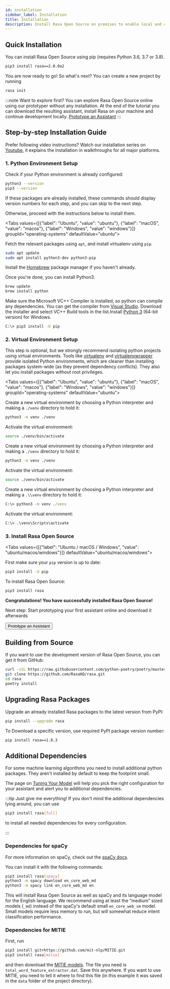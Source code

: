 ```yaml
---
id: installation
sidebar_label: Installation
title: Installation
description: Install Rasa Open Source on premises to enable local and customizable Natural Lanaguage Understanding and Dialogue Management.
---
```


## Quick Installation

You can install Rasa Open Source using pip (requires Python 3.6, 3.7 or 3.8).

<!-- TODO: REMOVE VERSION NUMBER FOR RASA 2.0 RELEASE -->
```bash
pip3 install rasa==2.0.0a2
```

You are now ready to go! So what's next?
You can create a new project by running

```bash
rasa init
```

:::note Want to explore first?
You can explore Rasa Open Source online using our prototyper without any installation.
At the end of the tutorial you can download the resulting assistant, install Rasa on
your machine and continue development locally.
<a className="button button--outline button button" href="prototype-an-assistant">Prototype an Assistant</a>
:::

## Step-by-step Installation Guide

Prefer following video instructions? Watch our installation series on
[Youtube](https://www.youtube.com/playlist?list=PL75e0qA87dlEWUA5ToqLLR026wIkk2evk),
it explains the installation in walkthroughs for all major platforms.

### 1. Python Environment Setup

Check if your Python environment is already configured:

```bash
python3 --version
pip3 --version
```

If these packages are already installed, these commands should display version
numbers for each step, and you can skip to the next step.

Otherwise, proceed with the instructions below to install them.

<Tabs values={[{"label": "Ubuntu", "value": "ubuntu"}, {"label": "macOS", "value": "macos"}, {"label": "Windows", "value": "windows"}]}  groupId="operating-systems" defaultValue="ubuntu">
  <TabItem value="ubuntu">

  Fetch the relevant packages using `apt`, and install virtualenv using `pip`.

  ```bash
  sudo apt update
  sudo apt install python3-dev python3-pip
  ```

  </TabItem>
  <TabItem value="macos">

  Install the [Homebrew](https://brew.sh) package manager if you haven't already.

  Once you're done, you can install Python3.

  ```bash
  brew update
  brew install python
  ```

  </TabItem>
  <TabItem value="windows">

  Make sure the Microsoft VC++ Compiler is installed, so python can compile
  any dependencies. You can get the compiler from <a className="reference external"
  href="https://visualstudio.microsoft.com/visual-cpp-build-tools/"
  target="_blank">Visual Studio</a>. Download the installer and select
  VC++ Build tools in the list.Install [Python 3](https://www.python.org/downloads/windows/) (64-bit version) for Windows.

  ```bat
  C:\> pip3 install -U pip
  ```

  </TabItem>
</Tabs>

### 2. Virtual Environment Setup

This step is optional, but we strongly recommend isolating python projects
using virtual environments. Tools like
[virtualenv](https://virtualenv.pypa.io/en/latest/) and
[virtualenvwrapper](https://virtualenvwrapper.readthedocs.io/en/latest/) provide
isolated Python environments, which are cleaner than installing packages system-wide
(as they prevent dependency conflicts). They also let you install packages
without root privileges.

<Tabs values={[{"label": "Ubuntu", "value": "ubuntu"}, {"label": "macOS", "value": "macos"}, {"label": "Windows", "value": "windows"}]}  groupId="operating-systems" defaultValue="ubuntu">
  <TabItem value="ubuntu">

  Create a new virtual environment by choosing a Python interpreter and making a `./venv` directory to hold it:

  ```bash
  python3 -m venv ./venv
  ```

  Activate the virtual environment:

  ```bash
  source ./venv/bin/activate
  ```

  </TabItem>
  <TabItem value="macos">

  Create a new virtual environment by choosing a Python interpreter and making a `./venv` directory to hold it:

  ```bash
  python3 -m venv ./venv
  ```

  Activate the virtual environment:

  ```bash
  source ./venv/bin/activate
  ```

  </TabItem>
  <TabItem value="windows">

  Create a new virtual environment by choosing a Python interpreter and making a `.\\venv` directory to hold it:

  ```bat
  C:\> python3 -m venv ./venv
  ```

  Activate the virtual environment:

  ```bat
  C:\> .\venv\Scripts\activate
  ```

  </TabItem>
</Tabs>

### 3. Install Rasa Open Source

<Tabs values={[{"label": "Ubuntu / macOS / Windows", "value": "ubuntu/macos/windows"}]} defaultValue="ubuntu/macos/windows">
  <TabItem value="ubuntu/macos/windows">

  First make sure your `pip` version is up to date:

  ```bash
  pip3 install -U pip
  ```

  To install Rasa Open Source:

  ```bash
  pip3 install rasa
  ```

  </TabItem>
</Tabs>

**Congratulations! You have successfully installed Rasa Open Source!**

Next step: Start prototyping your first assistant online and download it afterwards


<Button as="a" href="prototype-an-assistant">Prototype an Assistant</Button>

## Building from Source

If you want to use the development version of Rasa Open Source, you can get it from GitHub:

```bash
curl -sSL https://raw.githubusercontent.com/python-poetry/poetry/master/get-poetry.py | python
git clone https://github.com/RasaHQ/rasa.git
cd rasa
poetry install
```
## Upgrading Rasa Packages

Upgrade an already installed Rasa packages to the latest version from PyPI:

```bash
pip install --upgrade rasa
```
To Download a specific version, use required PyPI package version number:

```bash
pip install rasa==1.8.3
```

## Additional Dependencies

For some machine learning algorithms you need to install additional python packages.
They aren't installed by default to keep the footprint small.

The page on [Tuning Your Model](./tuning-your-model.mdx) will help you pick the right
configuration for your assistant and alert you to additional dependencies.

:::tip Just give me everything!
If you don't mind the additional dependencies lying around, you can use

```bash
pip3 install rasa[full]
```

to install all needed dependencies for every configuration.

:::

### Dependencies for spaCy

For more information on spaCy, check out the [spaCy docs](https://spacy.io/usage/models).

You can install it with the following commands:

```bash
pip3 install rasa[spacy]
python3 -m spacy download en_core_web_md
python3 -m spacy link en_core_web_md en
```

This will install Rasa Open Source as well as spaCy and its language model
for the English language. We recommend using at least the
“medium” sized models (`_md`) instead of the spaCy's
default small `en_core_web_sm` model. Small models require less
memory to run, but will somewhat reduce intent classification performance.

### Dependencies for MITIE

First, run

```bash
pip3 install git+https://github.com/mit-nlp/MITIE.git
pip3 install rasa[mitie]
```

and then download the
[MITIE models](https://github.com/mit-nlp/MITIE/releases/download/v0.4/MITIE-models-v0.2.tar.bz2).
The file you need is `total_word_feature_extractor.dat`. Save this
anywhere. If you want to use MITIE, you need to
tell it where to find this file (in this example it was saved in the
`data` folder of the project directory).
